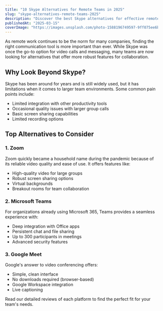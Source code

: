 ```yaml
---
title: "10 Skype Alternatives for Remote Teams in 2025"
slug: "skype-alternatives-remote-teams-2025"
description: "Discover the best Skype alternatives for effective remote team collaboration, featuring detailed comparisons of features and pricing."
publishedAt: "2025-03-15"
coverImage: "https://images.unsplash.com/photo-1588196749597-9ff075ee6b5b?ixlib=rb-1.2.1&auto=format&fit=crop&w=1200&q=80"
---
```


As remote work continues to be the norm for many companies, finding the right communication tool is more important than ever. While Skype was once the go-to option for video calls and messaging, many teams are now looking for alternatives that offer more robust features for collaboration.

## Why Look Beyond Skype?

Skype has been around for years and is still widely used, but it has limitations when it comes to larger team environments. Some common pain points include:

- Limited integration with other productivity tools
- Occasional quality issues with larger group calls
- Basic screen sharing capabilities
- Limited recording options

## Top Alternatives to Consider

### 1. Zoom

Zoom quickly became a household name during the pandemic because of its reliable video quality and ease of use. It offers features like:

- High-quality video for large groups
- Robust screen sharing options
- Virtual backgrounds
- Breakout rooms for team collaboration

### 2. Microsoft Teams

For organizations already using Microsoft 365, Teams provides a seamless experience with:

- Deep integration with Office apps
- Persistent chat and file sharing
- Up to 300 participants in meetings
- Advanced security features

### 3. Google Meet

Google's answer to video conferencing offers:

- Simple, clean interface
- No downloads required (browser-based)
- Google Workspace integration
- Live captioning

Read our detailed reviews of each platform to find the perfect fit for your team's needs.
